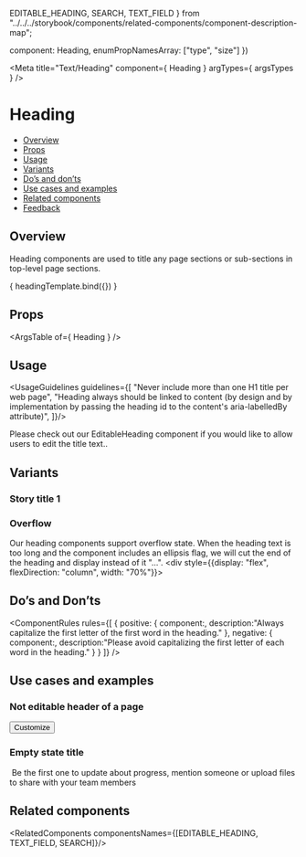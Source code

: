   EDITABLE_HEADING,
  SEARCH,
  TEXT_FIELD
} from "../../../storybook/components/related-components/component-description-map";

  component: Heading,
  enumPropNamesArray: ["type", "size"]
})

<Meta
  title="Text/Heading"
  component={ Heading }
  argTypes={ argsTypes }
/>

<!--- Component template -->


<!--- Component documentation -->

# Heading
- [Overview](#overview)
- [Props](#props)
- [Usage](#usage)
- [Variants](#variants)
- [Do’s and don’ts](#dos-and-donts)
- [Use cases and examples](#use-cases-and-examples)
- [Related components](#related-components)
- [Feedback](#feedback)

## Overview
Heading components are used to title any page sections or sub-sections in top-level page sections.

<Canvas>
  <Story name="Overview"
         args={{ value: "Hello world" }}>
    { headingTemplate.bind({}) }
  </Story>
</Canvas>

## Props
<ArgsTable of={ Heading } />

## Usage
<UsageGuidelines guidelines={[
  "Never include more than one H1 title per web page",
  "Heading always should be linked to content (by design and by implementation by passing the heading id to the content's aria-labelledBy attribute)",
]}/>

<Tip title="Not what you were looking for?">Please check out our <Link href="/?path=/docs/inputs-editableheading--overview" withoutSpacing>EditableHeading</Link> component if you would like to allow users to edit the title text..</Tip>

## Variants
### Story title 1
<Canvas>
  <Story name="Types">
    <div style={{display: "flex", flexDirection: "column" }}>
    <Heading type={Heading.types.h1} value="Hello H1" />
    <Heading type={Heading.types.h1} value="Hello H1 medium" size="medium" />
    <Heading type={Heading.types.h2} value="Hello H2" />
    <Heading type={Heading.types.h2} value="Hello H2 small" size="small" />
    <Heading type={Heading.types.h3} value="Hello H3" />
    <Heading type={Heading.types.h4} value="Suggest Edit H4" suggestEditOnHover />
    <Heading type={Heading.types.h5} value="H5 with tooltip" nonEllipsisTooltip="Click to edit" />
    </div>
  </Story>
</Canvas>

### Overflow
Our heading components support overflow state.
When the heading text is too long and the component includes an ellipsis flag, we will cut the end of the heading and display instead of it "...".
<Canvas>
  <Story name="Overflow">
    <div style={{display: "flex", flexDirection: "column", width: "70%"}}>
      <Heading
        type={Heading.types.h2}
        value="Heading without overflow heading without overflow heading without overflow"
        ellipsis={false}
        nonEllipsisTooltip="Non ellipsis tooltip"
      />
      <Heading
        type={Heading.types.h2}
        value="Heading with overflow heading with overflow heading with overflow heading with overflow heading with overflow"
        ellipsis
        nonEllipsisTooltip="Non ellipsis tooltip (this tooltip is not shown since overflow)"
      />
      <div>
        <Heading
          type={Heading.types.h2}
          value="Heading with overflow when text is longer then 2 lines heading with overflow when text is longer then 2 lines heading with overflow when text is longer then 2 lines"
          ellipsisMaxLines={2}
          nonEllipsisTooltip="Non ellipsis tooltip (this tooltip is not shown since overflow)"
        />
      </div>
    </div>
  </Story>
</Canvas>

## Do’s and Don’ts
<ComponentRules
  rules={[
    {
      positive: {
        component:<Heading value="Hello world"/>,
        description:"Always capitalize the first letter of the first word in the heading."
      },
      negative: {
        component:<Heading value="Hello World"/>,
        description:"Please avoid capitalizing the first letter of each word in the heading."
      }
    }
  ]}
/>


## Use cases and examples

### Not editable header of a page
<Canvas>
  <Story name="Not editable header of a page">
    <div style={{width: "100%"}}>
      <Heading type={Heading.types.h1} value="My Work"/>
      <Divider/>
      <div className={classes["page-header_commands"]} style={{display: "flex", alignItems: "center"}} >
        <Search wrapperClassName={classes["page-header_search"]} placeholder="Search"/>
        <Checkbox label="Hide done items" checked />
        <Button leftIcon={Custom} kind={Button.kinds.TERTIARY}>Customize</Button>
      </div>
    </div>
  </Story>
</Canvas>

### Empty state title
<Canvas>
  <Story name="Empty state title">
    <div className={classes["empty-state-container"]}>
      <img style={{width: "290px"}} src={emptyStateExample} alt="" />
      <Heading type={Heading.types.h2} value="No updates yet for this item"/>
      <span style={{width: "50%", textAlign: "center"}}>Be the first one to update about progress, mention someone or upload files to share with your team members</span>
    </div>
  </Story>
</Canvas>

## Related components
<RelatedComponents componentsNames={[EDITABLE_HEADING, TEXT_FIELD, SEARCH]}/>
